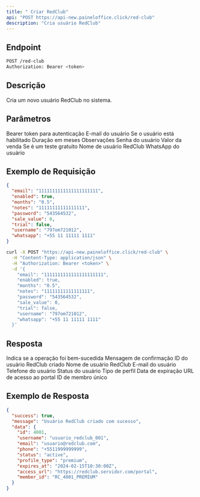 ```yaml
---
title: " Criar RedClub"
api: "POST https://api-new.paineloffice.click/red-club"
description: "Cria usuário RedClub"
---
```


## Endpoint

<CodeGroup>

```bash Requisição
POST /red-club
Authorization: Bearer <token>
```

</CodeGroup>

## Descrição

Cria um novo usuário RedClub no sistema.

## Parâmetros

<ParamField header="Authorization" type="string" required>
  Bearer token para autenticação
</ParamField>

<ParamField body="email" type="string" required>
  E-mail do usuário
</ParamField>

<ParamField body="enabled" type="boolean" required>
  Se o usuário está habilitado
</ParamField>

<ParamField body="months" type="string" required>
  Duração em meses
</ParamField>

<ParamField body="notes" type="string">
  Observações
</ParamField>

<ParamField body="password" type="string" required>
  Senha do usuário
</ParamField>

<ParamField body="sale_value" type="number" required>
  Valor da venda
</ParamField>

<ParamField body="trial" type="boolean" required>
  Se é um teste gratuito
</ParamField>

<ParamField body="username" type="string" required>
  Nome de usuário RedClub
</ParamField>

<ParamField body="whatsapp" type="string" required>
  WhatsApp do usuário
</ParamField>

## Exemplo de Requisição

<CodeGroup>

```json TryIt
{
  "email": "1111111111111111111111",
  "enabled": true,
  "months": "0.5",
  "notes": "11111111111111111",
  "password": "543564532",
  "sale_value": 0,
  "trial": false,
  "username": "797om721012",
  "whatsapp": "+55 11 11111 1111"
}
```

```bash cURL
curl -X POST "https://api-new.paineloffice.click/red-club" \
  -H "Content-Type: application/json" \
  -H "Authorization: Bearer <token>" \
  -d '{
    "email": "1111111111111111111111",
    "enabled": true,
    "months": "0.5",
    "notes": "11111111111111111",
    "password": "543564532",
    "sale_value": 0,
    "trial": false,
    "username": "797om721012",
    "whatsapp": "+55 11 11111 1111"
  }'
```

</CodeGroup>

## Resposta

<ResponseField name="success" type="boolean">
  Indica se a operação foi bem-sucedida
</ResponseField>

<ResponseField name="message" type="string">
  Mensagem de confirmação
</ResponseField>

<ResponseField name="data" type="object">
  <Expandable title="properties">
    <ResponseField name="id" type="integer">
      ID do usuário RedClub criado
    </ResponseField>
    <ResponseField name="username" type="string">
      Nome de usuário RedClub
    </ResponseField>
    <ResponseField name="email" type="string">
      E-mail do usuário
    </ResponseField>
    <ResponseField name="phone" type="string">
      Telefone do usuário
    </ResponseField>
    <ResponseField name="status" type="string">
      Status do usuário
    </ResponseField>
    <ResponseField name="profile_type" type="string">
      Tipo de perfil
    </ResponseField>
    <ResponseField name="expires_at" type="string">
      Data de expiração
    </ResponseField>
    <ResponseField name="access_url" type="string">
      URL de acesso ao portal
    </ResponseField>
    <ResponseField name="member_id" type="string">
      ID de membro único
    </ResponseField>
  </Expandable>
</ResponseField>

## Exemplo de Resposta

```json
{
  "success": true,
  "message": "Usuário RedClub criado com sucesso",
  "data": {
    "id": 4001,
    "username": "usuario_redclub_001",
    "email": "usuario@redclub.com",
    "phone": "+5511999999999",
    "status": "active",
    "profile_type": "premium",
    "expires_at": "2024-02-15T10:30:00Z",
    "access_url": "https://redclub.servidor.com/portal",
    "member_id": "RC_4001_PREMIUM"
  }
}
```